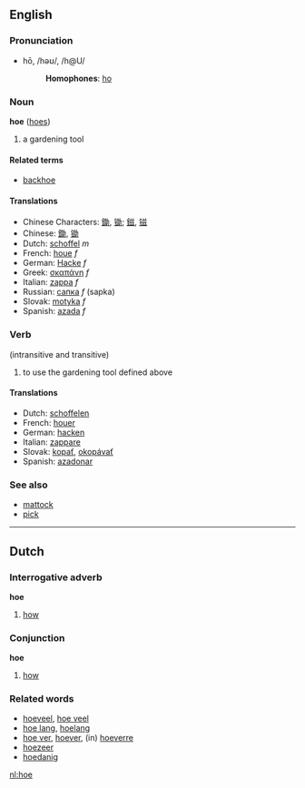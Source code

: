==English==
===Pronunciation===
*hō, /həʊ/, /h@U/
*:'''Homophones''': [[ho]]

===Noun===
'''hoe''' ([[hoes]])

# a gardening tool

====Related terms====
*[[backhoe]]

====Translations====
*Chinese Characters: [[鋤]], [[锄]]; [[鎡]], [[镃]]
*Chinese: [[鋤]], [[锄]]
*Dutch: [[schoffel]] ''m''
*French: [[houe]] ''f''
*German: [[Hacke]] ''f''
*Greek: [[σκαπάνη]] ''f''
*Italian: [[zappa]] ''f''
*Russian: [[сапка]] ''f'' (sapka)
*Slovak: [[motyka]] ''f''
*Spanish: [[azada]] ''f''

===Verb===
{{en-infl-reg-vowel-e|ho|e|}}
(intransitive and transitive)

# to use the gardening tool defined above

====Translations====
*Dutch: [[schoffelen]]
*French: [[houer]]
*German: [[hacken]]
*Italian: [[zappare]]
*Slovak: [[kopať]], [[okopávať]]
*Spanish: [[azadonar]]

===See also===
*[[mattock]]
*[[pick]]

----

==Dutch==
===Interrogative adverb===
'''hoe'''

# [[how]]

===Conjunction===
'''hoe'''

# [[how]]

===Related words===
*[[hoeveel]], [[hoe veel]]
*[[hoe lang]], [[hoelang]]
*[[hoe ver]], [[hoever]], (in) [[hoeverre]]
*[[hoezeer]]
*[[hoedanig]]

[[nl:hoe]]